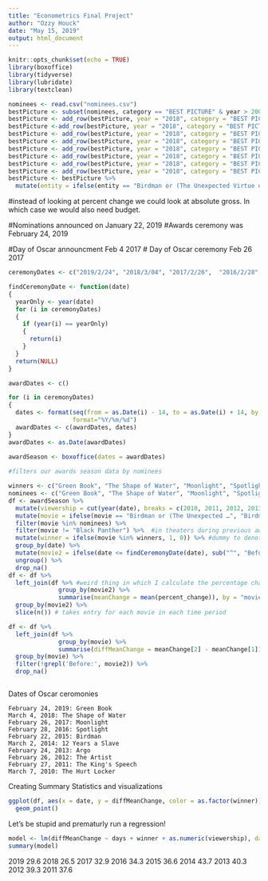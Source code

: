 ```yaml
---
title: "Econometrics Final Project"
author: "Ozzy Houck"
date: "May 15, 2019"
output: html_document
---
```


```r
knitr::opts_chunk$set(echo = TRUE)
library(boxoffice)
library(tidyverse)
library(lubridate)
library(textclean)

```

```r
nominees <- read.csv("nominees.csv")
bestPicture <- subset(nominees, category == "BEST PICTURE" & year > 2007, select = year:entity)
bestPicture <- add_row(bestPicture, year = "2018", category = "BEST PICTURE", winner = "True", entity = "Green Book")
bestPicture <-add_row(bestPicture, year = "2018", category = "BEST PICTURE", winner = "False", entity = "Bohemian Rhapsody")
bestPicture <- add_row(bestPicture, year = "2018", category = "BEST PICTURE", winner = "False", entity = "The Favourite")
bestPicture <- add_row(bestPicture, year = "2018", category = "BEST PICTURE", winner = "False", entity = "Black Panther")
bestPicture <- add_row(bestPicture, year = "2018", category = "BEST PICTURE", winner = "False", entity = "BlackKkKlansman")
bestPicture <- add_row(bestPicture, year = "2018", category = "BEST PICTURE", winner = "False", entity = "Vice")
bestPicture <- add_row(bestPicture, year = "2018", category = "BEST PICTURE", winner = "False", entity = "A Star is Born")
bestPicture <- add_row(bestPicture, year = "2018", category = "BEST PICTURE", winner = "False", entity = "Roma")
bestPicture <- bestPicture %>% 
  mutate(entity = ifelse(entity == "Birdman or (The Unexpected Virtue of Ignorance)", "Birdman", entity))
```

#instead of looking at percent change we could look at absolute gross. In which case we would also need budget. 

#Nominations announced on January 22, 2019 
#Awards ceremony was February 24, 2019

#Day of Oscar announcment Feb 4 2017
# Day of Oscar ceremony Feb 26 2017
```r
ceremonyDates <- c("2019/2/24", "2018/3/04", "2017/2/26",  "2016/2/28","2015/2/22", "2014/3/02", "2013/2/24", "2012/2/26", "2011/2/27", "2010/3/07")

findCeremonyDate <- function(date) 
{
  yearOnly <- year(date)
  for (i in ceremonyDates)
  {
    if (year(i) == yearOnly)
    {
      return(i)
    }
  }
  return(NULL)
}

awardDates <- c()

for (i in ceremonyDates)
{
  dates <- format(seq(from = as.Date(i) - 14, to = as.Date(i) + 14, by = "day"),
                  format="%Y/%m/%d")
  awardDates <- c(awardDates, dates)
}
awardDates <- as.Date(awardDates)

awardSeason <- boxoffice(dates = awardDates)
 
#filters our awards season data by nominees 

winners <- c("Green Book", "The Shape of Water", "Moonlight", "Spotlight", "Birdman", "12 Years a Slave", "Argo", "The Artist", "The King’s Speech", "The Hurt Locker")
nominees <- c("Green Book", "The Shape of Water", "Moonlight", "Spotlight", "Birdman", "12 Years a Slave", "Argo", "The Artist", "The King’s Speech", "Roma", "The Favourite", "Black Panther", "A Star is Born", "BlacKkKlansman", "Bohemian Rhapsody", "Vice", "Three Billboards Outside Eb…", "Dunkirk", "Lady Bird", "Get Out", "The Post", "Darkest Hour", "Call Me by Your Name", "Phantom Thread", "La La Land", "Manchester-by-the Sea", "Hidden Figures", "Fences", "Arrival", "Hacksaw Ridge", "Hell or High Water", "Lion", "The Revenant", "The Big Short", "The Martian", "Mad Max: Fury Road", "Room", "Bridge of Spies", "Brooklyn", "American Sniper", "Boyhood", "The Grand Budapest Hotel", "The Imitation Game", "Selma", "The Theory of Everything", "Whiplash", "Gravity", "American Hustle", "Dallas Buyers Club", "Her", "Philomena", "The Wolf of Wall Street", "Captain Phillips", "Nebraska", "Lincoln", "Zero Dark Thirty", "Les Miserables", "Life of Pi", "Silver Linings Playbook", "Django Unchained", "Armour", "Beasts of the Southern Wild", "The Help", "The Descendants", "Hugo", "Midnight in Paris", "Moneyball", "The Tree of Life", "War Hoarse", "Extremely Loud and Incredib…", "127 Hours", "Black Swan", "The Fighter", "Inception", "The Kids Are All Right", "The Social Network", "Toy Story 3", "True Grit", "Winter's Bone")
df <- awardSeason %>%
  mutate(viewership = cut(year(date), breaks = c(2010, 2011, 2012, 2013, 2014, 2015, 2016, 2017, 2018, 2019), labels = c(37.6, 39.3, 40.3, 43.7, 36.6, 34.3, 32.9, 26.5, 29.6))) %>% 
  mutate(movie = ifelse(movie == "Birdman or (The Unexpected …", "Birdman", movie)) %>% 
  filter(movie %in% nominees) %>%  
  filter(movie != "Black Panther") %>%  #in theaters during previous award season
  mutate(winner = ifelse(movie %in% winners, 1, 0)) %>% #dummy to denote a winner
  group_by(date) %>% 
  mutate(movie2 = ifelse(date <= findCeremonyDate(date), sub("^", "Before: ", movie) , movie)) %>%  #Add new column which divides the movie names into before and after.
  ungroup() %>% 
  drop_na()
df <- df %>% 
  left_join(df %>% #weird thing in which I calculate the percentage change for each movie in each timer period and then join those values to the big table
              group_by(movie2) %>% 
              summarise(meanChange = mean(percent_change)), by = "movie2") %>% 
  group_by(movie2) %>% 
  slice(n()) # takes entry for each movie in each time period

df <- df %>% 
  left_join(df %>% 
              group_by(movie) %>%
              summarise(diffMeanChange = meanChange[2] - meanChange[1]), by = "movie") %>% 
  group_by(movie) %>% 
  filter(!grepl('Before:', movie2)) %>% 
  drop_na()



```
Dates of Oscar ceromonies

	February 24, 2019: Green Book
	March 4, 2018: The Shape of Water
	February 26, 2017: Moonlight
	February 28, 2016: Spotlight
	February 22, 2015: Birdman
	March 2, 2014: 12 Years a Slave
	February 24, 2013: Argo
	February 26, 2012: The Artist
	February 27, 2011: The King's Speech
	March 7, 2010: The Hurt Locker
	
	
	
	
Creating Summary Statistics and visualizations

```r
ggplot(df, aes(x = date, y = diffMeanChange, color = as.factor(winner))) +
  geom_point() 
```


Let's be stupid and prematurly run a regression!
```r
model <- lm(diffMeanChange ~ days + winner + as.numeric(viewership), data = df)
summary(model)
```
2019  29.6
2018	26.5
2017	32.9
2016	34.3
2015	36.6
2014	43.7
2013	40.3
2012	39.3
2011	37.6





